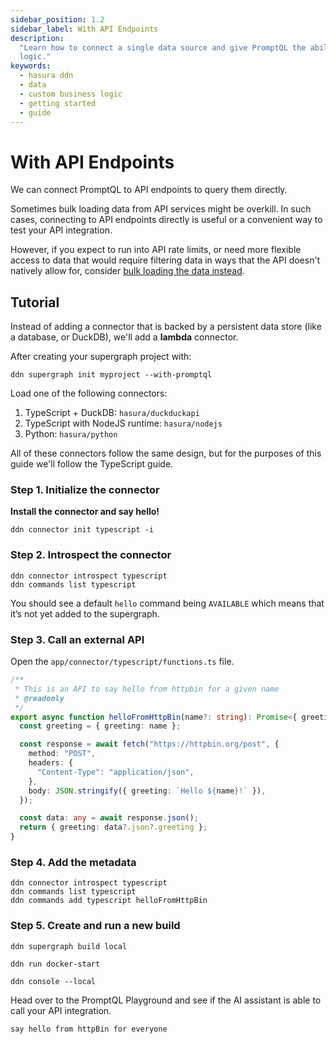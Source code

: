 ```yaml
---
sidebar_position: 1.2
sidebar_label: With API Endpoints
description:
  "Learn how to connect a single data source and give PromptQL the abilty to act on your behalf via custom business
  logic."
keywords:
  - hasura ddn
  - data
  - custom business logic
  - getting started
  - guide
---
```



# With API Endpoints

We can connect PromptQL to API endpoints to query them directly.

Sometimes bulk loading data from API services might be overkill. In such cases, connecting to API endpoints directly is
useful or a convenient way to test your API integration.

However, if you expect to run into API rate limits, or need more flexible access to data that would require filtering
data in ways that the API doesn't natively allow for, consider
[bulk loading the data instead](/recipes/tutorials/with-apis-with-bulk-data.mdx).

<Prereqs />

## Tutorial

Instead of adding a connector that is backed by a persistent data store (like a database, or DuckDB), we'll add a
**lambda** connector.

After creating your supergraph project with:

```ddn
ddn supergraph init myproject --with-promptql
```

Load one of the following connectors:

1. TypeScript + DuckDB: `hasura/duckduckapi`
2. TypeScript with NodeJS runtime: `hasura/nodejs`
3. Python: `hasura/python`

All of these connectors follow the same design, but for the purposes of this guide we'll follow the TypeScript guide.

### Step 1. Initialize the connector

**Install the connector and say hello!**

```ddn
ddn connector init typescript -i
```

### Step 2. Introspect the connector

```ddn
ddn connector introspect typescript
ddn commands list typescript
```

You should see a default `hello` command being `AVAILABLE` which means that it’s not yet added to the supergraph.

### Step 3. Call an external API

Open the `app/connector/typescript/functions.ts` file.

```ts title="Replace the contents with the following:"
/**
 * This is an API to say hello from httpbin for a given name
 * @readonly
 */
export async function helloFromHttpBin(name?: string): Promise<{ greeting?: string }> {
  const greeting = { greeting: name };

  const response = await fetch("https://httpbin.org/post", {
    method: "POST",
    headers: {
      "Content-Type": "application/json",
    },
    body: JSON.stringify({ greeting: `Hello ${name}!` }),
  });

  const data: any = await response.json();
  return { greeting: data?.json?.greeting };
}
```

### Step 4. Add the metadata

```ddn
ddn connector introspect typescript
ddn commands list typescript
ddn commands add typescript helloFromHttpBin
```

### Step 5. Create and run a new build

```ddn title="Create a new local build:"
ddn supergraph build local
```

```ddn title="Run your services:"
ddn run docker-start
```

```ddn title="In a new terminal tab, open the devlopment console:"
ddn console --local
```

Head over to the PromptQL Playground and see if the AI assistant is able to call your API integration.

```plaintext
say hello from httpBin for everyone
```
